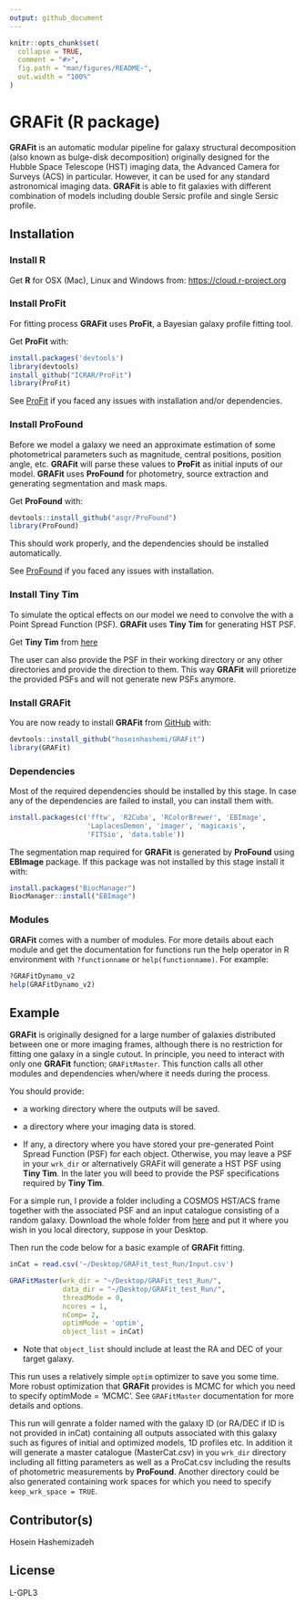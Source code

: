 ```yaml
---
output: github_document
---
```


<!-- README.md is generated from README.Rmd. Please edit that file -->

```r
knitr::opts_chunk$set(
  collapse = TRUE,
  comment = "#>",
  fig.path = "man/figures/README-",
  out.width = "100%"
)
```

# GRAFit (R package)

<!-- badges: start -->
<!-- badges: end -->

**GRAFit** is an automatic modular pipeline for galaxy structural decomposition (also known as bulge-disk decomposition) originally designed for the Hubble Space Telescope (HST) imaging data, the Advanced Camera for Surveys (ACS) in particular. However, it can be used for any standard astronomical imaging data. **GRAFit** is able to fit galaxies with different combination of models including double Sersic profile and single Sersic profile.
<!-- At it's core GRAFit uses ProFit galaxy fitting package. -->

## Installation

### Install R

Get **R** for OSX (Mac), Linux and Windows from: [https://cloud.r-project.org](https://cloud.r-project.org)

### Install ProFit

For fitting process **GRAFit** uses **ProFit**, a Bayesian galaxy profile fitting tool.

Get **ProFit** with:

``` r
install.packages('devtools')
library(devtools)
install_github("ICRAR/ProFit")
library(ProFit)
```

See [ProFit](https://github.com/ICRAR/ProFit) if you faced any issues with installation and/or dependencies.


### Install ProFound

Before we model a galaxy we need an approximate estimation of some photometrical parameters such as magnitude, central positions, position angle, etc. **GRAFit** will parse these values to **ProFit** as initial inputs of our model.
**GRAFit** uses **ProFound** for photometry, source extraction and generating segmentation and mask maps.

Get **ProFound** with:

``` r
devtools::install_github("asgr/ProFound")
library(ProFound)
```

This should work properly, and the dependencies should be installed automatically.

See [ProFound](https://github.com/asgr/ProFound) if you faced any issues with installation.


### Install Tiny Tim
To simulate the optical effects on our model we need to convolve the with a Point Spread Function (PSF).
**GRAFit** uses **Tiny Tim** for generating HST PSF.

Get **Tiny Tim** from [here](https://www.stsci.edu/hst/instrumentation/focus-and-pointing/focus/tiny-tim-hst-psf-modeling)

The user can also provide the PSF in their working directory or any other directories and provide the direction to them. This way **GRAFit** will prioretize the provided PSFs and will not generate new PSFs anymore. 

### Install GRAFit
<!-- You can install the released version of GRAFit from [CRAN](https://CRAN.R-project.org) with:-->
<!-- ``` r -->
<!-- install.packages("GRAFit") -->
<!-- ``` -->

You are now ready to install **GRAFit** from [GitHub](https://github.com/hoseinhashemi/GRAFit) with:

``` r
devtools::install_github("hoseinhashemi/GRAFit")
library(GRAFit)
```

### Dependencies

Most of the required dependencies should be installed by this stage. 
In case any of the dependencies are failed to install, you can install them with.

```r
install.packages(c('fftw', 'R2Cuba', 'RColorBrewer', 'EBImage', 
                   'LaplacesDemon', 'imager', 'magicaxis', 
                   'FITSio', 'data.table'))
```

The segmentation map required for **GRAFit** is generated by **ProFound** using **EBImage** package. If this package was not installed by this stage install it with:

```r
install.packages("BiocManager")
BiocManager::install("EBImage")
```

### Modules

**GRAFit** comes with a number of modules. For more details about each module and get the documentation for functions run the help operator in R environment with `?functionname` or `help(functionname)`. For example:

```r
?GRAFitDynamo_v2
help(GRAFitDynamo_v2)
```


## Example

**GRAFit** is originally designed for a large number of galaxies distributed between one or more imaging frames, although there is no restriction for fitting one galaxy in a single cutout.
In principle, you need to interact with only one **GRAFit** function; `GRAFitMaster`. This function calls all other modules and dependencies when/where it needs during the process.

You should provide:

* a working directory where the outputs will be saved.

* a directory where your imaging data is stored.

* If any, a directory where you have stored your pre-generated Point Spread Function (PSF) for each object. Otherwise, you may leave a PSF in your `wrk_dir` or alternatively GRAFit will generate a HST PSF using **Tiny Tim**. In the later you will beed to provide the PSF specifications required by **Tiny Tim**.

For a simple run, I provide a folder including a COSMOS HST/ACS frame together with the associated PSF and an input catalogue consisting of a random galaxy.
Download the whole folder from [here](https://www.dropbox.com/sh/pb8xri702tz03ka/AAB7hwuy89jhyqRHUwuMrBK0a?dl=0) and put it where you wish in you local directory, suppose in your Desktop.

Then run the code below for a basic example of **GRAFit** fitting. 


```r

inCat = read.csv('~/Desktop/GRAFit_test_Run/Input.csv')

GRAFitMaster(wrk_dir = "~/Desktop/GRAFit_test_Run/",
             data_dir = "~/Desktop/GRAFit_test_Run/",
             threadMode = 0,
             ncores = 1,
             nComp= 2,
             optimMode = 'optim',
             object_list = inCat)
```

* Note that `object_list` should include at least the RA and DEC of your target galaxy.

This run uses a relatively simple `optim` optimizer to save you some time. More robust optimization that **GRAFit** provides is MCMC for which you need to specify optimMode = 'MCMC'. See `GRAFitMaster` documentation for more details and options. 

This run will genrate a folder named with the galaxy ID (or RA/DEC if ID is not provided in inCat) containing all outputs associated with this galaxy such as figures of initial and optimized models, 1D profiles etc. In addition it will generate a master catalogue (MasterCat.csv) in you `wrk_dir` directory including all fitting parameters as well as a ProCat.csv including the results of photometric measurements by **ProFound**. Another directory could be also generated containing work spaces for which you need to specify `keep_wrk_space = TRUE`. 


## Contributor(s)
Hosein Hashemizadeh

## License
L-GPL3

